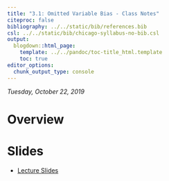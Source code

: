 ```yaml
---
title: "3.1: Omitted Variable Bias - Class Notes"
citeproc: false
bibliography: ../../static/bib/references.bib
csl: ../../static/bib/chicago-syllabus-no-bib.csl
output:
  blogdown::html_page:
    template: ../../pandoc/toc-title_html.template
    toc: true
editor_options: 
  chunk_output_type: console
---
```


*Tuesday, October 22, 2019* 

# Overview


# Slides

- [<i class="fas fa-external-link-square-alt"></i> Lecture Slides](/slides/13-slides.html)

